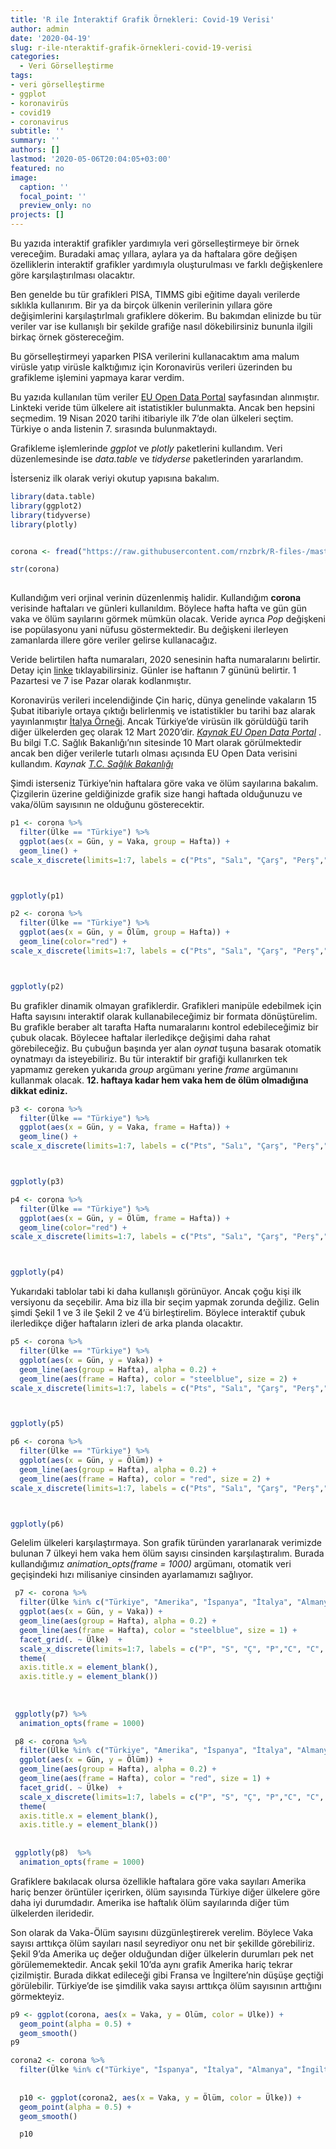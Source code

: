 ```yaml
---
title: 'R ile İnteraktif Grafik Örnekleri: Covid-19 Verisi'
author: admin
date: '2020-04-19'
slug: r-ile-nteraktif-grafik-örnekleri-covid-19-verisi
categories:
  - Veri Görselleştirme
tags:
- veri görselleştirme
- ggplot
- koronavirüs
- covid19
- coronavirus
subtitle: ''
summary: ''
authors: []
lastmod: '2020-05-06T20:04:05+03:00'
featured: no
image:
  caption: ''
  focal_point: ''
  preview_only: no
projects: []
---
```


Bu yazıda interaktif grafikler yardımıyla veri görselleştirmeye bir örnek vereceğim. Buradaki amaç yıllara, aylara ya da haftalara göre değişen özelliklerin interaktif grafikler yardımıyla oluşturulması ve farklı değişkenlere göre karşılaştırılması olacaktır. 

Ben genelde bu tür grafikleri PISA, TIMMS gibi eğitime dayalı verilerde sıklıkla kullanırım. Bir ya da birçok ülkenin verilerinin yıllara göre değişimlerini karşılaştırlmalı grafiklere dökerim. Bu bakımdan elinizde bu tür veriler var ise kullanışlı bir şekilde grafiğe nasıl dökebilirsiniz bununla ilgili birkaç örnek göstereceğim.

Bu görselleştirmeyi yaparken PISA verilerini kullanacaktım ama malum virüsle yatıp virüsle kalktığımız için Koronavirüs verileri üzerinden bu grafikleme işlemini yapmaya karar verdim. 

Bu yazıda kullanılan tüm veriler [EU Open Data Portal](https://data.europa.eu/euodp/en/data/dataset/covid-19-coronavirus-data){target="_blank"} sayfasından alınmıştır. Linkteki veride tüm ülkelere ait istatistikler bulunmakta. Ancak ben hepsini seçmedim. 19 Nisan 2020 tarihi itibariyle ilk 7'de olan ülkeleri seçtim. Türkiye o anda listenin 7. sırasında bulunmaktaydı. 

Grafikleme işlemlerinde *ggplot* ve *plotly* paketlerini kullandım. Veri düzenlemesinde ise *data.table* ve *tidyderse* paketlerinden yararlandım. 

İsterseniz ilk olarak veriyi okutup yapısına bakalım. 

```r


library(data.table)
library(ggplot2)
library(tidyverse)
library(plotly)  


corona <- fread("https://raw.githubusercontent.com/rnzbrk/R-files-/master/corona2.txt",  header=TRUE, sep="\t", encoding = 'UTF-8')

str(corona)
 

```

Kullandığım veri orjinal verinin düzenlenmiş halidir. Kullandığım **corona** verisinde haftaları ve günleri kullanıldım. Böylece hafta hafta ve gün gün vaka ve ölüm sayılarını görmek mümkün olacak. Veride ayrıca *Pop* değişkeni ise popülasyonu yani nüfusu göstermektedir. Bu değişkeni ilerleyen zamanlarda illere göre veriler gelirse kullanacağız. 

Veride belirtilen hafta numaraları, 2020 senesinin hafta numaralarını belirtir. Detay için [linke](https://www.epochconverter.com/weeks/2020){target="_blank"} tıklayabilirsiniz. Günler ise haftanın 7 gününü belirtir. 1 Pazartesi ve 7 ise Pazar olarak kodlanmıştır.

Koronavirüs verileri incelendiğinde Çin hariç, dünya genelinde vakaların 15 Şubat itibariyle ortaya çıktığı belirlenmiş ve istatistikler bu tarihi baz alarak yayınlanmıştır [İtalya Örneği](https://www.worldometers.info/coronavirus/country/italy/){target="_blank"}.  Ancak Türkiye'de virüsün ilk görüldüğü tarih diğer ülkelerden geç olarak 12 Mart 2020'dir. *[Kaynak EU Open Data Portal](https://data.europa.eu/euodp/en/data/dataset/covid-19-coronavirus-data){target="_blank"}* . Bu bilgi T.C. Sağlık Bakanlığı'nın sitesinde 10 Mart olarak görülmektedir ancak ben diğer verilerle tutarlı olması açısında EU Open Data verisini kullandım.  *Kaynak [T.C. Sağlık Bakanlığı](https://covid19bilgi.saglik.gov.tr/tr/gunluk-vaka.html){target="_blank"}*

Şimdi isterseniz Türkiye'nin haftalara göre vaka ve ölüm sayılarına bakalım. Çizgilerin üzerine geldiğinizde grafik size hangi haftada olduğunuzu ve vaka/ölüm sayısının ne olduğunu gösterecektir. 



```r


p1 <- corona %>%
  filter(Ülke == "Türkiye") %>%
  ggplot(aes(x = Gün, y = Vaka, group = Hafta)) + 
  geom_line() +
scale_x_discrete(limits=1:7, labels = c("Pts", "Salı", "Çarş", "Perş","Cuma", "Cts", "Pazar"))



ggplotly(p1)


```



```r


p2 <- corona %>%
  filter(Ülke == "Türkiye") %>%
  ggplot(aes(x = Gün, y = Ölüm, group = Hafta)) + 
  geom_line(color="red") +
scale_x_discrete(limits=1:7, labels = c("Pts", "Salı", "Çarş", "Perş","Cuma", "Cts", "Pazar"))



ggplotly(p2)


```


Bu grafikler dinamik olmayan grafiklerdir. Grafikleri manipüle edebilmek için Hafta sayısını interaktif olarak kullanabileceğimiz bir formata dönüştürelim. Bu grafikle beraber alt tarafta Hafta numaralarını kontrol edebileceğimiz bir çubuk olacak.  Böylecee haftalar ilerledikçe değişimi daha rahat görebileceğiz. Bu çubuğun başında yer alan *oynat* tuşuna basarak otomatik oynatmayı da isteyebiliriz. Bu tür interaktif bir grafiği kullanırken tek yapmamız gereken yukarıda *group* argümanı yerine *frame* argümanını kullanmak olacak. **12. haftaya kadar hem vaka hem de ölüm olmadığına dikkat ediniz.**




```r


p3 <- corona %>%
  filter(Ülke == "Türkiye") %>%
  ggplot(aes(x = Gün, y = Vaka, frame = Hafta)) + 
  geom_line() +
scale_x_discrete(limits=1:7, labels = c("Pts", "Salı", "Çarş", "Perş","Cuma", "Cts", "Pazar"))



ggplotly(p3)


```



```r


p4 <- corona %>%
  filter(Ülke == "Türkiye") %>%
  ggplot(aes(x = Gün, y = Ölüm, frame = Hafta)) + 
  geom_line(color="red") +
scale_x_discrete(limits=1:7, labels = c("Pts", "Salı", "Çarş", "Perş","Cuma", "Cts", "Pazar"))



ggplotly(p4)


```



Yukarıdaki tablolar tabi ki daha kullanışlı görünüyor. Ancak çoğu kişi ilk versiyonu da seçebilir. Ama biz illa bir seçim yapmak zorunda değiliz. Gelin şimdi Şekil 1 ve 3 ile Şekil 2 ve 4'ü birleştirelim. Böylece interaktif çubuk ilerledikçe diğer haftaların izleri de arka planda olacaktır. 





```r


p5 <- corona %>%
  filter(Ülke == "Türkiye") %>%
  ggplot(aes(x = Gün, y = Vaka)) +
  geom_line(aes(group = Hafta), alpha = 0.2) +
  geom_line(aes(frame = Hafta), color = "steelblue", size = 2) +
scale_x_discrete(limits=1:7, labels = c("Pts", "Salı", "Çarş", "Perş","Cuma", "Cts", "Pazar"))



ggplotly(p5)


```



```r


p6 <- corona %>%
  filter(Ülke == "Türkiye") %>%
  ggplot(aes(x = Gün, y = Ölüm)) +
  geom_line(aes(group = Hafta), alpha = 0.2) +
  geom_line(aes(frame = Hafta), color = "red", size = 2) +
scale_x_discrete(limits=1:7, labels = c("Pts", "Salı", "Çarş", "Perş","Cuma", "Cts", "Pazar"))



ggplotly(p6)


```




Gelelim ülkeleri karşılaştırmaya. Son grafik türünden yararlanarak verimizde bulunan 7 ülkeyi hem vaka hem ölüm sayısı cinsinden karşılaştıralım. Burada kullandığımız *animation_opts(frame = 1000)* argümanı, otomatik veri geçişindeki hızı milisaniye cinsinden ayarlamamızı sağlıyor. 


```r


 p7 <- corona %>%
  filter(Ülke %in% c("Türkiye", "Amerika", "İspanya", "İtalya", "Almanya", "İngiltere", "Fransa")) %>%
  ggplot(aes(x = Gün, y = Vaka)) +
  geom_line(aes(group = Hafta), alpha = 0.2) +
  geom_line(aes(frame = Hafta), color = "steelblue", size = 1) +
  facet_grid(. ~ Ülke)  + 
  scale_x_discrete(limits=1:7, labels = c("P", "S", "Ç", "P","C", "C", "P")) +
  theme(
  axis.title.x = element_blank(),
  axis.title.y = element_blank())
 
 
 
 ggplotly(p7) %>%
  animation_opts(frame = 1000)


```


```r


 p8 <- corona %>%
  filter(Ülke %in% c("Türkiye", "Amerika", "İspanya", "İtalya", "Almanya", "İngiltere", "Fransa")) %>%
  ggplot(aes(x = Gün, y = Ölüm)) +
  geom_line(aes(group = Hafta), alpha = 0.2) +
  geom_line(aes(frame = Hafta), color = "red", size = 1) +
  facet_grid(. ~ Ülke)  +
  scale_x_discrete(limits=1:7, labels = c("P", "S", "Ç", "P","C", "C", "P")) +
  theme(
  axis.title.x = element_blank(),
  axis.title.y = element_blank())
 
 
 ggplotly(p8)  %>%
  animation_opts(frame = 1000)


```

 Grafiklere bakılacak olursa özellikle haftalara göre vaka sayıları Amerika hariç benzer örüntüler içerirken, ölüm sayısında Türkiye diğer ülkelere göre daha iyi durumdadır. Amerika ise haftalık ölüm sayılarında diğer tüm ülkelerden ileridedir. 
 
 Son olarak da Vaka-Ölüm sayısını düzgünleştirerek verelim. Böylece Vaka sayısı arttıkça ölüm sayıları nasıl seyrediyor onu net bir şekillde görebiliriz. Şekil 9'da Amerika uç değer olduğundan diğer ülkelerin durumları pek net görülememektedir. Ancak şekil 10'da aynı  grafik Amerika hariç tekrar çizilmiştir. Burada dikkat edileceği gibi Fransa ve İngiltere'nin düşüşe geçtiği görülebilir. Türkiye'de ise şimdilik vaka sayısı arttıkça ölüm sayısının arttığını görmekteyiz. 
 
 
 
 
```r


p9 <- ggplot(corona, aes(x = Vaka, y = Ölüm, color = Ülke)) + 
  geom_point(alpha = 0.5) + 
  geom_smooth()
p9


```



 
```r


corona2 <- corona %>%
  filter(Ülke %in% c("Türkiye", "İspanya", "İtalya", "Almanya", "İngiltere", "Fransa"))
  
  
  p10 <- ggplot(corona2, aes(x = Vaka, y = Ölüm, color = Ülke)) + 
  geom_point(alpha = 0.5) + 
  geom_smooth()

  p10
  

```

 
